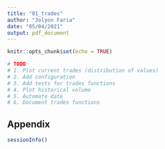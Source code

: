 ```yaml
---
title: "01_trades"
author: "Jolyon Faria"
date: "05/04/2021"
output: pdf_document
---
```


```r
knitr::opts_chunk$set(echo = TRUE)
```

```r

# TODO
# 1. Plot current trades (distribution of values)
# 2. Add configuration
# 3. Add tests for trades functions
# 4. Plot historical volume
# 5. Automate date
# 6. Document trades functions

```

## Appendix

```r
sessionInfo()
```

